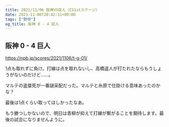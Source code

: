 ```yaml
---
title: 2021/11/06 阪神VS巨人（CS1stステージ）
date: 2021-11-06T20:42:11+09:00
tags: ["野球"]
og_title: 阪神 0 - 4 巨人
---
```


## 阪神 0 - 4 巨人

https://npb.jp/scores/2021/1106/t-g-01/


1点も取れずに負け。打線は点を取れないし、高橋遥人が打たれたならもうしょうがないのだけど……。

マルテの盗塁死が一番謎采配だった。マルテと糸原で仕掛ける意味あったのかな？

最後は1点くらい取ってほしかったなあ。

もう勝つしかないので、明日は青柳が抑えて打線が繋がることを期待します。最後の試合になりませんように。